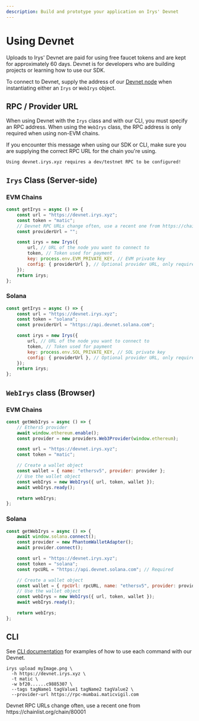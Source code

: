 ```yaml
---
description: Build and prototype your application on Irys' Devnet
---
```



# Using Devnet

Uploads to Irys' Devnet are paid for using free faucet tokens and are kept for approximately 60 days. Devnet is for developers who are building projects or learning how to use our SDK.

To connect to Devnet, supply the address of our [Devnet node](/overview/nodes) when instantiating either an `Irys` or `WebIrys` object.

## RPC / Provider URL

When using Devnet with the `Irys` class and with our CLI, you must specify an RPC address. When using the `WebIrys` class, the RPC address is only required when using non-EVM chains.

<Callout type="info" emoji="ℹ️">
If you encounter this message when using our SDK or CLI, make sure you are supplying the correct RPC URL for the chain you're using.

`Using devnet.irys.xyz requires a dev/testnet RPC to be configured!`

</Callout>

## `Irys` Class (Server-side)

### EVM Chains

```js
const getIrys = async () => {
	const url = "https://devnet.irys.xyz";
	const token = "matic";
	// Devnet RPC URLs change often, use a recent one from https://chainlist.org/chain/80001
	const providerUrl = "";

	const irys = new Irys({
		url, // URL of the node you want to connect to
		token, // Token used for payment
		key: process.env.EVM_PRIVATE_KEY, // EVM private key
		config: { providerUrl }, // Optional provider URL, only required when using Devnet
	});
	return irys;
};
```

### Solana

```js
const getIrys = async () => {
	const url = "https://devnet.irys.xyz";
	const token = "solana";
	const providerUrl = "https://api.devnet.solana.com";

	const irys = new Irys({
		url, // URL of the node you want to connect to
		token, // Token used for payment
		key: process.env.SOL_PRIVATE_KEY, // SOL private key
		config: { providerUrl }, // Optional provider URL, only required when using Devnet
	});
	return irys;
};
```

## `WebIrys` class (Browser)

### EVM Chains

```js
const getWebIrys = async () => {
	// Ethers5 provider
	await window.ethereum.enable();
	const provider = new providers.Web3Provider(window.ethereum);

	const url = "https://devnet.irys.xyz";
	const token = "matic";

	// Create a wallet object
	const wallet = { name: "ethersv5", provider: provider };
	// Use the wallet object
	const webIrys = new WebIrys({ url, token, wallet });
	await webIrys.ready();

	return webIrys;
};
```

### Solana

```js
const getWebIrys = async () => {
	await window.solana.connect();
	const provider = new PhantomWalletAdapter();
	await provider.connect();

	const url = "https://devnet.irys.xyz";
	const token = "solana";
	const rpcURL = "https://api.devnet.solana.com"; // Required

	// Create a wallet object
	const wallet = { rpcUrl: rpcURL, name: "ethersv5", provider: provider };
	// Use the wallet object
	const webIrys = new WebIrys({ url, token, wallet });
	await webIrys.ready();

	return webIrys;
};
```

## CLI

See [CLI documentation](/developer-docs/cli) for examples of how to use each command with our Devnet.

```console
irys upload myImage.png \
  -h https://devnet.irys.xyz \
  -t matic \
  -w bf20......c9885307 \
  --tags tagName1 tagValue1 tagName2 tagValue2 \
  --provider-url https://rpc-mumbai.maticvigil.com
```

<Callout type="info" emoji="ℹ️">
	Devnet RPC URLs change often, use a recent one from https://chainlist.org/chain/80001
</Callout>
